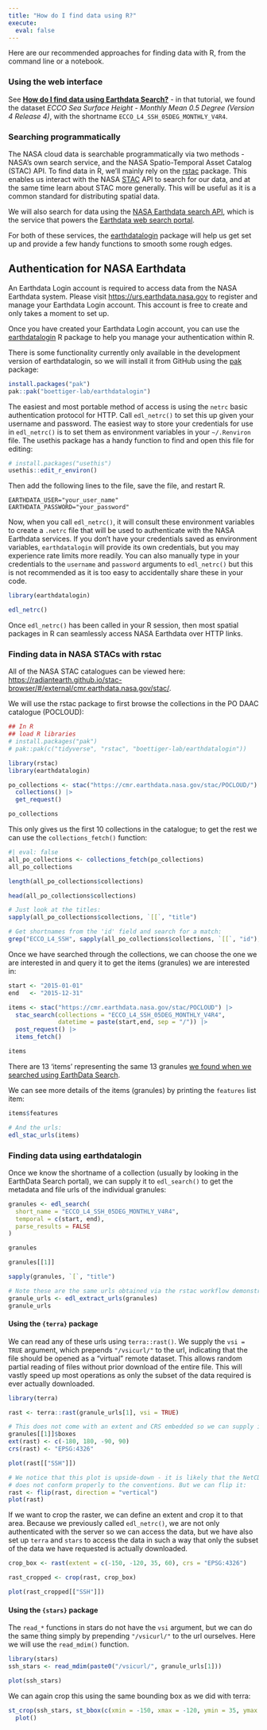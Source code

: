 ```yaml
---
title: "How do I find data using R?"
execute:
  eval: false
---
```


Here are our recommended approaches for finding data with R, from the command line or a notebook.

### Using the web interface

See [**How do I find data using Earthdata Search?**](earthdata_search.md) - in that tutorial, we found the dataset *ECCO Sea Surface Height - Monthly Mean 0.5 Degree (Version 4 Release 4)*, with the shortname `ECCO_L4_SSH_05DEG_MONTHLY_V4R4`.

### Searching programmatically

The NASA cloud data is searchable programmatically via two methods - NASA's own
search service, and the NASA Spatio-Temporal Asset Catalog (STAC) API. To find
data in R, we'll mainly rely on the
[rstac](https://brazil-data-cube.github.io/rstac/) package. This enables us
interact with the NASA [STAC](https://stacspec.org/en) API to search for our
data, and at the same time learn about STAC more generally. This will be useful
as it is a common standard for distributing spatial data.

We will also search for data using the 
[NASA Earthdata search API](https://cmr.earthdata.nasa.gov/search/site/docs/search/api.html), 
which is the service that powers the 
[Earthdata web search portal](https://search.earthdata.nasa.gov/search).

For both of these services, the
[earthdatalogin](https://boettiger-lab.github.io/earthdatalogin/) package will
help us get set up and provide a few handy functions to smooth some rough edges.

## Authentication for NASA Earthdata 

An Earthdata Login account is required to access data from the NASA Earthdata
system. Please visit <https://urs.earthdata.nasa.gov> to register and manage
your Earthdata Login account. This account is free to create and only takes a
moment to set up.

Once you have created your Earthdata Login account, you can use the 
[earthdatalogin](https://github.com/boettiger-lab/earthdatalogin/) R package to help you manage your authentication within R.

There is some functionality currently only available in the development version
of earthdatalogin, so we will install it from GitHub using the [pak](https://pak.r-lib.org/) package:

``` r
install.packages("pak")
pak::pak("boettiger-lab/earthdatalogin")
```

The easiest and most portable method of access is using the `netrc` basic
authentication protocol for HTTP. Call `edl_netrc()` to set this up given your
username and password. The easiest way to store your credentials for use in
`edl_netrc()` is to set them as environment variables in your `~/.Renviron` file.
The usethis package has a handy function to find and open this file for editing:

```r
# install.packages("usethis")
usethis::edit_r_environ()
```

Then add the following lines to the file, save the file, and restart R.

```
EARTHDATA_USER="your_user_name"
EARTHDATA_PASSWORD="your_password"
```

Now, when you call `edl_netrc()`, it will consult these environment variables to
create a `.netrc` file that will be used to authenticate with the NASA Earthdata
services. If you don't have your credentials saved as environment variables, 
`earthdatalogin` will provide its own credentials, but you may experience rate 
limits more readily. You can also manually type in your credentials to the `username`
and `password` arguments to `edl_netrc()` but this is not recommended as it 
is too easy to accidentally share these in your code.

```r
library(earthdatalogin)

edl_netrc()
```

Once `edl_netrc()` has been called in your R session, then most spatial 
packages in R can seamlessly access NASA Earthdata over HTTP links.

### Finding data in NASA STACs with rstac

All of the NASA STAC catalogues can be viewed here: 
<https://radiantearth.github.io/stac-browser/#/external/cmr.earthdata.nasa.gov/stac/>.

We will use the rstac package to first browse the collections in the PO DAAC 
catalogue (POCLOUD):

```r
## In R
## load R libraries
# install.packages("pak") 
# pak::pak(c("tidyverse", "rstac", "boettiger-lab/earthdatalogin"))

library(rstac)
library(earthdatalogin)

po_collections <- stac("https://cmr.earthdata.nasa.gov/stac/POCLOUD/") |>
  collections() |>
  get_request()

po_collections
```

This only gives us the first 10 collections in the catalogue; to get the rest
we can use the `collections_fetch()` function:

```r
#| eval: false
all_po_collections <- collections_fetch(po_collections)
all_po_collections

length(all_po_collections$collections)

head(all_po_collections$collections)

# Just look at the titles:
sapply(all_po_collections$collections, `[[`, "title")

# Get shortnames from the 'id' field and search for a match:
grep("ECCO_L4_SSH", sapply(all_po_collections$collections, `[[`, "id"), value = TRUE)
```

Once we have searched through the collections, we can choose the one we are 
interested in and query it to get the items (granules) we are interested in:

```r
start <- "2015-01-01"
end   <- "2015-12-31" 

items <- stac("https://cmr.earthdata.nasa.gov/stac/POCLOUD") |> 
  stac_search(collections = "ECCO_L4_SSH_05DEG_MONTHLY_V4R4",
              datetime = paste(start,end, sep = "/")) |>
  post_request() |>
  items_fetch()

items
```

There are 13 'items' representing the same 13 granules [we found when we searched using EarthData Search](https://search.earthdata.nasa.gov/search/granules?p=C1990404799-POCLOUD&pg%5B0%5D%5Bv%5D=f&pg%5B0%5D%5Bgsk%5D=-start_date&q=ECCO%20monthly%20SSH&qt=2015-01-01T00:00:00.000Z,2015-12-31T23:59:59.999Z&ff=Available%20in%20Earthdata%20Cloud&tl=1713291266.503!3!!&long=0.0703125).

We can see more details of the items (granules) by printing the `features` list
item:

```r
items$features

# And the urls:
edl_stac_urls(items)
```

### Finding data using earthdatalogin

Once we know the shortname of a collection (usually by looking in the EarthData Search portal), we can supply it to `edl_search()` to get the metadata and file urls of the individual granules:

```r
granules <- edl_search(
  short_name = "ECCO_L4_SSH_05DEG_MONTHLY_V4R4",
  temporal = c(start, end), 
  parse_results = FALSE
)

granules

granules[[1]]

sapply(granules, `[`, "title")

# Note these are the same urls obtained via the rstac workflow demonstrated above
granule_urls <- edl_extract_urls(granules)
granule_urls
```

#### Using the `{terra}` package

We can read any of these urls using `terra::rast()`. We supply the `vsi = TRUE` 
argument, which prepends `"/vsicurl/"` to the url, indicating that the file
should be opened as a "virtual" remote dataset. This allows random partial 
reading of files without prior download of the entire file. This will vastly speed up
most operations as only the subset of the data required is ever actually downloaded.

```r
library(terra)

rast <- terra::rast(granule_urls[1], vsi = TRUE)

# This does not come with an extent and CRS embedded so we can supply it manually
granules[[1]]$boxes
ext(rast) <- c(-180, 180, -90, 90)
crs(rast) <- "EPSG:4326"

plot(rast[["SSH"]])

# We notice that this plot is upside-down - it is likely that the NetCDF file
# does not conform properly to the conventions. But we can flip it:
rast <- flip(rast, direction = "vertical")
plot(rast)
```

If we want to crop the raster, we can define an extent and crop it to that area.
Because we previously called `edl_netrc()`, we are not only authenticated with 
the server so we can access the data, but we have also set up `terra` and `stars`
to access the data in such a way that only the subset of the data
we have requested is actually downloaded.

```r
crop_box <- rast(extent = c(-150, -120, 35, 60), crs = "EPSG:4326")

rast_cropped <- crop(rast, crop_box)

plot(rast_cropped[["SSH"]])
```

#### Using the `{stars}` package

The `read_*` functions in stars do not have the `vsi` argument, but we can do
the same thing simply by prepending `"/vsicurl/"` to the url ourselves. Here 
we will use the `read_mdim()` function.

```r
library(stars)
ssh_stars <- read_mdim(paste0("/vsicurl/", granule_urls[1]))

plot(ssh_stars)
```

We can again crop this using the same bounding box as we did with terra:

```r
st_crop(ssh_stars, st_bbox(c(xmin = -150, xmax = -120, ymin = 35, ymax = 60))) |> 
  plot()
```


